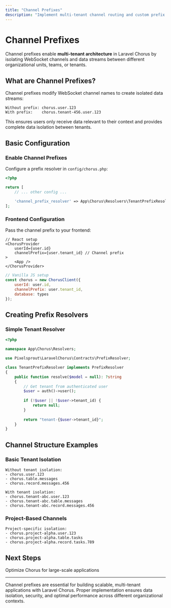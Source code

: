 ```yaml
---
title: "Channel Prefixes"
description: "Implement multi-tenant channel routing and custom prefix resolvers for scalable Laravel Chorus applications."
---
```


# Channel Prefixes

Channel prefixes enable **multi-tenant architecture** in Laravel Chorus by isolating WebSocket channels and data streams between different organizational units, teams, or tenants.

## What are Channel Prefixes?

Channel prefixes modify WebSocket channel names to create isolated data streams:

```
Without prefix: chorus.user.123
With prefix:    chorus.tenant-456.user.123
```

This ensures users only receive data relevant to their context and provides complete data isolation between tenants.

## Basic Configuration

### Enable Channel Prefixes

Configure a prefix resolver in `config/chorus.php`:

```php
<?php

return [
    // ... other config ...
    
    'channel_prefix_resolver' => App\Chorus\Resolvers\TenantPrefixResolver::class,
];
```

### Frontend Configuration

Pass the channel prefix to your frontend:

```tsx
// React setup
<ChorusProvider
    userId={user.id}
    channelPrefix={user.tenant_id} // Channel prefix
>
    <App />
</ChorusProvider>
```

```javascript
// Vanilla JS setup
const chorus = new ChorusClient({
    userId: user.id,
    channelPrefix: user.tenant_id,
    database: types
});
```

## Creating Prefix Resolvers

### Simple Tenant Resolver

```php
<?php

namespace App\Chorus\Resolvers;

use Pixelsprout\LaravelChorus\Contracts\PrefixResolver;

class TenantPrefixResolver implements PrefixResolver
{
    public function resolve($model = null): ?string
    {
        // Get tenant from authenticated user
        $user = auth()->user();
        
        if (!$user || !$user->tenant_id) {
            return null;
        }
        
        return "tenant-{$user->tenant_id}";
    }
}
```

## Channel Structure Examples

### Basic Tenant Isolation

```
Without tenant isolation:
- chorus.user.123
- chorus.table.messages
- chorus.record.messages.456

With tenant isolation:
- chorus.tenant-abc.user.123
- chorus.tenant-abc.table.messages  
- chorus.tenant-abc.record.messages.456
```

### Project-Based Channels

```
Project-specific isolation:
- chorus.project-alpha.user.123
- chorus.project-alpha.table.tasks
- chorus.project-alpha.record.tasks.789
```

## Next Steps

<CardGroup cols={1}>
<Card title="Getting started" href="/getting-started" icon="bolt">
Optimize Chorus for large-scale applications
</Card>
</CardGroup>

---

Channel prefixes are essential for building scalable, multi-tenant applications with Laravel Chorus. Proper implementation ensures data isolation, security, and optimal performance across different organizational contexts.